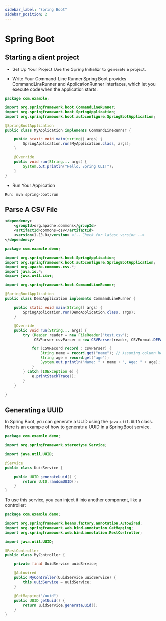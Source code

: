```yaml
---
sidebar_label: "Spring Boot"
sidebar_position: 2
---
```



# Spring Boot

## Starting a client project

- Set Up Your Project
  Use the Spring Initializr to generate a project:

- Write Your Command-Line Runner
  Spring Boot provides CommandLineRunner and ApplicationRunner interfaces, which let you execute code when the application starts.

```java
package com.example;

import org.springframework.boot.CommandLineRunner;
import org.springframework.boot.SpringApplication;
import org.springframework.boot.autoconfigure.SpringBootApplication;

@SpringBootApplication
public class MyApplication implements CommandLineRunner {

    public static void main(String[] args) {
        SpringApplication.run(MyApplication.class, args);
    }

    @Override
    public void run(String... args) {
        System.out.println("Hello, Spring CLI!");
    }
}
```

- Run Your Application

```bash
Run: mvn spring-boot:run
```

## Parse A CSV File

```xml title="pom.xml"
<dependency>
    <groupId>org.apache.commons</groupId>
    <artifactId>commons-csv</artifactId>
    <version>1.10.0</version> <!-- Check for latest version -->
</dependency>
```

```java
package com.example.demo;

import org.springframework.boot.SpringApplication;
import org.springframework.boot.autoconfigure.SpringBootApplication;
import org.apache.commons.csv.*;
import java.io.*;
import java.util.List;

import org.springframework.boot.CommandLineRunner;

@SpringBootApplication
public class DemoApplication implements CommandLineRunner {

	public static void main(String[] args) {
		SpringApplication.run(DemoApplication.class, args);
	}

	@Override
	public void run(String... args) {
		try (Reader reader = new FileReader("test.csv");
             CSVParser csvParser = new CSVParser(reader, CSVFormat.DEFAULT.withDelimiter(';').withFirstRecordAsHeader())) {

            for (CSVRecord record : csvParser) {
                String name = record.get("name"); // Assuming column header "name"
                String age = record.get("age");
                System.out.println("Name: " + name + ", Age: " + age);
            }
        } catch (IOException e) {
            e.printStackTrace();
        }
	}

}
```

## Generating a UUID

In Spring Boot, you can generate a UUID using the `java.util.UUID` class. Here is an example of how to generate a UUID in a Spring Boot service.

```java
package com.example.demo;

import org.springframework.stereotype.Service;

import java.util.UUID;

@Service
public class UuidService {

    public UUID generateUuid() {
        return UUID.randomUUID();
    }
}
```

To use this service, you can inject it into another component, like a controller:

```java
package com.example.demo;

import org.springframework.beans.factory.annotation.Autowired;
import org.springframework.web.bind.annotation.GetMapping;
import org.springframework.web.bind.annotation.RestController;

import java.util.UUID;

@RestController
public class MyController {

    private final UuidService uuidService;

    @Autowired
    public MyController(UuidService uuidService) {
        this.uuidService = uuidService;
    }

    @GetMapping("/uuid")
    public UUID getUuid() {
        return uuidService.generateUuid();
    }
}
```
